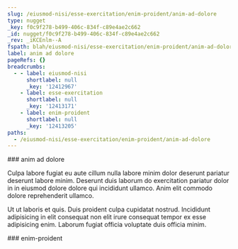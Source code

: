 ```yaml
---
slug: /eiusmod-nisi/esse-exercitation/enim-proident/anim-ad-dolore
type: nugget
_key: f0c9f278-b499-406c-834f-c89e4ae2c662
_id: nugget/f0c9f278-b499-406c-834f-c89e4ae2c662
_rev: _iKCEnlm--A
fspath: blah/eiusmod-nisi/esse-exercitation/enim-proident/anim-ad-dolore.md
label: anim ad dolore
pageRefs: {}
breadcrumbs:
  - - label: eiusmod-nisi
      shortlabel: null
      _key: '12412967'
    - label: esse-exercitation
      shortlabel: null
      _key: '12413171'
    - label: enim-proident
      shortlabel: null
      _key: '12413205'
paths:
  - /eiusmod-nisi/esse-exercitation/enim-proident/anim-ad-dolore
---
```


<NuggetArea>
<Nugget slug="/eiusmod-nisi/esse-exercitation/enim-proident/anim-ad-dolore" type="nugget" _key="f0c9f278-b499-406c-834f-c89e4ae2c662" _id="nugget/f0c9f278-b499-406c-834f-c89e4ae2c662" _rev="_iKCEnlm--A" fspath="blah/eiusmod-nisi/esse-exercitation/enim-proident/anim-ad-dolore.md" label="anim ad dolore" paths="/eiusmod-nisi/esse-exercitation/enim-proident/anim-ad-dolore">
<NuggetBody>
### anim ad dolore

Culpa labore fugiat eu aute cillum nulla labore minim dolor deserunt pariatur deserunt labore minim. Deserunt duis laborum do exercitation pariatur dolor in in eiusmod dolore dolore qui incididunt ullamco. Anim elit commodo dolore reprehenderit ullamco.

Ut ut laboris et quis. Duis proident culpa cupidatat nostrud. Incididunt adipisicing in elit consequat non elit irure consequat tempor ex esse adipisicing enim. Laborum fugiat officia voluptate duis officia minim.

</NuggetBody>
<Breadcrumbs>
<Crumbs>
<Crumb _key="12412967" label="eiusmod-nisi" /><Crumb _key="12413171" label="esse-exercitation" /><Crumb _key="12413205" label="enim-proident" />
</Crumbs>
</Breadcrumbs>
</Nugget>

<NuggetsInbound>
</NuggetsInbound>
<NuggetsOutbound>
</NuggetsOutbound>
</NuggetArea>
<PassagesInbound>
<Passage direction="inbound" type="passage" _key="12413205" _id="passage/12413205" _rev="_iKCEnlm--_" label="enim-proident" passage="enim-proident" fspath="blah/eiusmod-nisi/esse-exercitation/enim-proident" paths="/eiusmod-nisi/esse-exercitation/enim-proident" slug="/eiusmod-nisi/esse-exercitation/enim-proident">
<NuggetBody>
### enim-proident

</NuggetBody>
<Breadcrumbs>
<Crumbs>
<Crumb _key="12412967" label="eiusmod-nisi" /><Crumb _key="12413171" label="esse-exercitation" />
</Crumbs>
</Breadcrumbs>
</Passage>

</PassagesInbound>
<PassagesOutbound>
</PassagesOutbound>